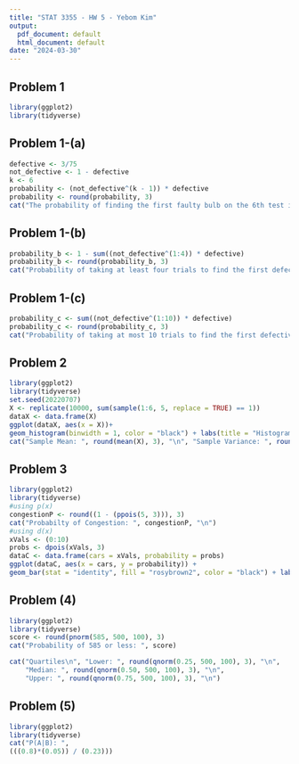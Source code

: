 ```yaml
---
title: "STAT 3355 - HW 5 - Yebom Kim"
output:
  pdf_document: default
  html_document: default
date: "2024-03-30"
---
```

## Problem 1
```r
library(ggplot2)
library(tidyverse)
```

## Problem 1-(a)
```r
defective <- 3/75
not_defective <- 1 - defective
k <- 6
probability <- (not_defective^(k - 1)) * defective
probability <- round(probability, 3)
cat("The probability of finding the first faulty bulb on the 6th test is", probability, "\n")
```
## Problem 1-(b)
```r
probability_b <- 1 - sum((not_defective^(1:4)) * defective)
probability_b <- round(probability_b, 3)
cat("Probability of taking at least four trials to find the first defective bulb:", probability_b, "\n")
```
## Problem 1-(c)
```r
probability_c <- sum((not_defective^(1:10)) * defective)
probability_c <- round(probability_c, 3)
cat("Probability of taking at most 10 trials to find the first defective bulb is", probability_c)
```
## Problem 2
```r
library(ggplot2) 
library(tidyverse)
set.seed(20220707)
X <- replicate(10000, sum(sample(1:6, 5, replace = TRUE) == 1)) 
dataX <- data.frame(X)
ggplot(dataX, aes(x = X))+
geom_histogram(binwidth = 1, color = "black") + labs(title = "Histogram of Total 1's Rolled", x = "Sum of 1's", y = "Frequency") + theme_minimal()
cat("Sample Mean: ", round(mean(X), 3), "\n", "Sample Variance: ", round(var(X),3))
```
## Problem 3
```r
library(ggplot2) 
library(tidyverse)
#using p(x)
congestionP <- round((1 - (ppois(5, 3))), 3)
cat("Probabilty of Congestion: ", congestionP, "\n")
#using d(x)
xVals <- (0:10)
probs <- dpois(xVals, 3)
dataC <- data.frame(cars = xVals, probability = probs) 
ggplot(dataC, aes(x = cars, y = probability)) +
geom_bar(stat = "identity", fill = "rosybrown2", color = "black") + labs(title = "Passing Cars vs Probability", x = "# Passing Cars per Min", y = "Probability") + theme_minimal()
```
## Problem (4)
```r
library(ggplot2) 
library(tidyverse)
score <- round(pnorm(585, 500, 100), 3)
cat("Probability of 585 or less: ", score)
```

```r
cat("Quartiles\n", "Lower: ", round(qnorm(0.25, 500, 100), 3), "\n", 
    "Median: ", round(qnorm(0.50, 500, 100), 3), "\n", 
    "Upper: ", round(qnorm(0.75, 500, 100), 3), "\n")
```
## Problem (5)
```r
library(ggplot2)
library(tidyverse)
cat("P(A|B): ",
(((0.8)*(0.05)) / (0.23)))
```